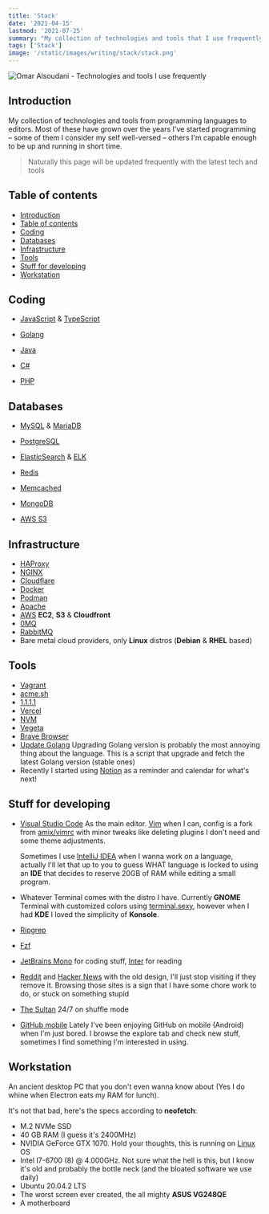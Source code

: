 ```yaml
---
title: 'Stack'
date: '2021-04-15'
lastmod: '2021-07-25'
summary: "My collection of technologies and tools that I use frequently – grown over the years I've been programming"
tags: ['Stack']
image: '/static/images/writing/stack/stack.png'
---
```


![Omar Alsoudani - Technologies and tools I use frequently](/static/images/writing/stack/stack.png)

## Introduction

My collection of technologies and tools from programming languages to editors. Most of these have grown over the years I've started programming – some of them I consider my self well-versed – others I'm capable enough to be up and running in short time.

> Naturally this page will be updated frequently with the latest tech and tools

## Table of contents

- [Introduction](#introduction)
- [Table of contents](#table-of-contents)
- [Coding](#coding)
- [Databases](#databases)
- [Infrastructure](#infrastructure)
- [Tools](#tools)
- [Stuff for developing](#stuff-for-developing)
- [Workstation](#workstation)

## Coding

- [JavaScript](https://pbs.twimg.com/media/ChnulxvW0AEUs1J?format=jpg&name=large) & [TypeScript](https://www.typescriptlang.org/)
  
- [Golang](https://golang.org/)
  
- [Java](https://spring.io/projects/spring-boot)
  
- [C#](https://dotnet.microsoft.com/download/)
  
- [PHP](https://i.imgur.com/VgqoCKW.png)

## Databases

- [MySQL](https://www.mysql.com/) & [MariaDB](https://mariadb.org/)
  
- [PostgreSQL](https://www.postgresql.org/)
  
- [ElasticSearch](https://www.elastic.co/) & [ELK](https://www.elastic.co/what-is/elk-stack)
  
- [Redis](https://redis.io/)
  
- [Memcached](https://memcached.org/)
  
- [MongoDB](https://www.mongodb.com/)
  
- [AWS S3](https://aws.amazon.com/s3/)

## Infrastructure

- [HAProxy](https://www.haproxy.org/)
- [NGINX](https://nginx.org/)
- [Cloudflare](https://cloudflare.com/)
- [Docker](https://www.docker.com/)
- [Podman](https://podman.io/)
- [Apache](https://httpd.apache.org/)
- [AWS](https://aws.amazon.com/) **EC2**, **S3** & **Cloudfront**
- [0MQ](https://zeromq.org/)
- [RabbitMQ](https://www.rabbitmq.com/)
- Bare metal cloud providers, only **Linux** distros (**Debian** & **RHEL** based)

## Tools

- [Vagrant](https://www.vagrantup.com/)
- [acme.sh](https://github.com/acmesh-official/acme.sh/)
- [1.1.1.1](https://1.1.1.1/)
- [Vercel](https://vercel.com/)
- [NVM](https://github.com/nvm-sh/nvm/)
- [Vegeta](https://github.com/tsenart/vegeta)
- [Brave Browser](https://brave.com/)
- [Update Golang](https://github.com/udhos/update-golang) Upgrading Golang version is probably the most annoying thing about the language. This is a script that upgrade and fetch the latest Golang version (stable ones)
- Recently I started using [Notion](https://www.notion.so/) as a reminder and calendar for what's next!

## Stuff for developing

- [Visual Studio Code](https://code.visualstudio.com/) As the main editor. [Vim](https://github.com/omaralsoudanii/vimrc/) when I can, config is a fork from [amix/vimrc](https://github.com/amix/vimrc/) with minor tweaks like deleting plugins I don't need and  some theme adjustments. 

  Sometimes I use [IntelliJ IDEA](https://www.jetbrains.com/idea/) when I wanna work on a language, actually I'll let that up to you to guess WHAT language is locked to using an **IDE** that decides to reserve 20GB of RAM while editing a small program.

- Whatever Terminal comes with the distro I have. Currently **GNOME** Terminal with customized colors using [terminal.sexy](https://terminal.sexy), however when I had **KDE** I loved the simplicity of **Konsole**.

- [Ripgrep](https://github.com/BurntSushi/ripgrep/)

- [Fzf](https://github.com/junegunn/fzf/)

- [JetBrains Mono](https://www.jetbrains.com/lp/mono/) for coding stuff, [Inter](https://rsms.me/inter/) for reading

- [Reddit](https://www.reddit.com/) and [Hacker News](https://news.ycombinator.com/) with the old design, I'll just stop visiting if they remove it. Browsing those sites is a sign that I have some chore work to do, or stuck on something stupid

- [The Sultan](https://www.youtube.com/channel/UCiYs0vL7tkkCK4yF_YhfyEQ/playlists) 24/7 on shuffle mode

- [GitHub mobile](https://github.com/mobile) Lately I've been enjoying GitHub on mobile (Android) when I'm just bored. I browse the explore tab and check new stuff, sometimes I find something I'm interested in using.

## Workstation

An ancient desktop PC that you don't even wanna know about (Yes I do whine when Electron eats my RAM for lunch).

It's not that bad, here's the specs according to **neofetch**:

- M.2 NVMe SSD
- 40 GB RAM (I guess it's 2400MHz)
- NVIDIA GeForce GTX 1070. Hold your thoughts, this is running on [Linux](/static/images/writing/stack/linus-torvalds-middle-finger.jpg) OS
- Intel I7-6700 (8) @ 4.000GHz. Not sure what the hell is this, but I know it's old and probably the bottle neck (and the bloated software we use daily)
- Ubuntu 20.04.2 LTS
- The worst screen ever created, the all mighty **ASUS VG248QE**
- A motherboard